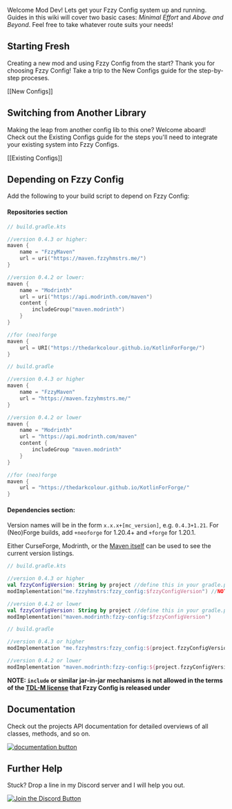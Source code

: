 Welcome Mod Dev! Lets get your Fzzy Config system up and running. Guides in this wiki will cover two basic cases: _Minimal Effort_ and _Above and Beyond_. Feel free to take whatever route suits your needs!

## Starting Fresh
Creating a new mod and using Fzzy Config from the start? Thank you for choosing Fzzy Config! Take a trip to the New Configs guide for the step-by-step proceses.

[[New Configs]]

## Switching from Another Library
Making the leap from another config lib to this one? Welcome aboard! Check out the Existing Configs guide for the steps you'll need to integrate your existing system into Fzzy Configs.

[[Existing Configs]]

## Depending on Fzzy Config
Add the following to your build script to depend on Fzzy Config:

#### Repositories section
```kotlin
// build.gradle.kts

//version 0.4.3 or higher:
maven {
    name = "FzzyMaven"
    url = uri("https://maven.fzzyhmstrs.me/")
}

//version 0.4.2 or lower:
maven {
    name = "Modrinth"
    url = uri("https://api.modrinth.com/maven")
    content {
        includeGroup("maven.modrinth")
    }
}

//for (neo)forge
maven {
    url = URI("https://thedarkcolour.github.io/KotlinForForge/")
}
```
``` groovy
// build.gradle

//version 0.4.3 or higher
maven {
    name = "FzzyMaven"
    url = "https://maven.fzzyhmstrs.me/"
}

//version 0.4.2 or lower
maven {
    name = "Modrinth"
    url = "https://api.modrinth.com/maven"
    content {
        includeGroup "maven.modrinth"
    }
}

//for (neo)forge
maven {
    url = "https://thedarkcolour.github.io/KotlinForForge/"
}
```

#### Dependencies section:
Version names will be in the form `x.x.x+[mc_version]`, e.g. `0.4.3+1.21`. For (Neo)Forge builds, add `+neoforge` for 1.20.4+ and `+forge` for 1.20.1.

Either CurseForge, Modrinth, or the [Maven itself](https://maven.fzzyhmstrs.me/me/fzzyhmstrs/fzzy_config/) can be used to see the current version listings.

```kotlin
// build.gradle.kts

//version 0.4.3 or higher
val fzzyConfigVersion: String by project //define this in your gradle.properties file
modImplementation("me.fzzyhmstrs:fzzy_config:$fzzyConfigVersion") //NOTE: underscore, not hyphen!

//version 0.4.2 or lower
val fzzyConfigVersion: String by project //define this in your gradle.properties file
modImplementation("maven.modrinth:fzzy-config:$fzzyConfigVersion")
```
```groovy
// build.gradle

//version 0.4.3 or higher
modImplementation "me.fzzyhmstrs:fzzy_config:${project.fzzyConfigVersion}" //NOTE: underscore, not hyphen!

//version 0.4.2 or lower
modImplementation "maven.modrinth:fzzy-config:${project.fzzyConfigVersion}"
```

**NOTE: `include` or similar jar-in-jar mechanisms is not allowed in the terms of the [TDL-M license](https://github.com/fzzyhmstrs/Timefall-Development-Licence-Modified) that Fzzy Config is released under**

## Documentation
Check out the projects API documentation for detailed overviews of all classes, methods, and so on.

<a href="https://fzzyhmstrs.github.io/fconfig/" title="Documentation Link"> <img src="https://github.com/fzzyhmstrs/fconfig/blob/master/docs/images/docs_banner.png" alt="documentation button"/> </a>

## Further Help
Stuck? Drop a line in my Discord server and I will help you out.

<a href="https://discord.gg/zDbaYmUba2" title="Discord Link"> <img src="https://i.imgur.com/iXATO6K.png" alt="Join the Discord Button"/> </a>
